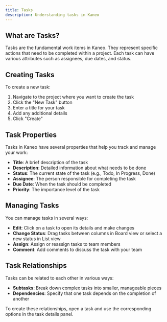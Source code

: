 ```yaml
---
title: Tasks
description: Understanding tasks in Kaneo
---
```


## What are Tasks?

Tasks are the fundamental work items in Kaneo. They represent specific actions that need to be completed within a project. Each task can have various attributes such as assignees, due dates, and status.

## Creating Tasks

To create a new task:

1. Navigate to the project where you want to create the task
2. Click the "New Task" button
3. Enter a title for your task
4. Add any additional details
5. Click "Create"

## Task Properties

Tasks in Kaneo have several properties that help you track and manage your work:

- **Title**: A brief description of the task
- **Description**: Detailed information about what needs to be done
- **Status**: The current state of the task (e.g., Todo, In Progress, Done)
- **Assignee**: The person responsible for completing the task
- **Due Date**: When the task should be completed
- **Priority**: The importance level of the task

## Managing Tasks

You can manage tasks in several ways:

- **Edit**: Click on a task to open its details and make changes
- **Change Status**: Drag tasks between columns in Board view or select a new status in List view
- **Assign**: Assign or reassign tasks to team members
- **Comment**: Add comments to discuss the task with your team

## Task Relationships

Tasks can be related to each other in various ways:

- **Subtasks**: Break down complex tasks into smaller, manageable pieces
- **Dependencies**: Specify that one task depends on the completion of another

To create these relationships, open a task and use the corresponding options in the task details panel.